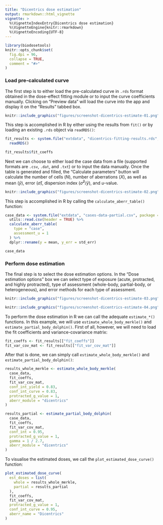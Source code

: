 ```yaml
---
title: "Dicentrics dose estimation"
output: rmarkdown::html_vignette
vignette: >
  %\VignetteIndexEntry{Dicentrics dose estimation}
  %\VignetteEngine{knitr::rmarkdown}
  %\VignetteEncoding{UTF-8}
---
```


```r
library(biodosetools)
knitr::opts_chunk$set(
  fig.dpi = 96,
  collapse = TRUE,
  comment = "#>"
)
```

### Load pre-calculated curve

The first step is to either load the pre-calculated curve in `.rds` format obtained in the dose-effect fitting module or to input the curve coefficients manually. Clicking on "Preview data" will load the curve into the app and display it on the "Results" tabbed box.

```r
knitr::include_graphics("figures/screenshot-dicentrics-estimate-01.png")
```

This step is accomplished in R by either using the results from `fit()` or by loading an existing `.rds` object via `readRDS()`:

```r
fit_results <- system.file("extdata", "dicentrics-fitting-results.rds", package = "biodosetools") %>%
  readRDS()
```

```r
fit_results$fit_coeffs
```


Next we can choose to either load the case data from a file (supported formats are `.csv`, `.dat`, and `.txt`) or to input the data manually. Once the table is generated and filled, the "Calculate parameters" button will calculate the number of cells ($N$), number of aberrations ($X$), as well as mean ($\bar{y}$), error ($\hat{\sigma}$), dispersion index ($\hat{\sigma}^{2}/\bar{y}$), and $u$-value.

```r
knitr::include_graphics("figures/screenshot-dicentrics-estimate-02.png")
```

This step is accomplished in R by calling the `calculate_aberr_table()` function:

```r
case_data <- system.file("extdata", "cases-data-partial.csv", package = "biodosetools") %>%
  utils::read.csv(header = TRUE) %>%
  calculate_aberr_table(
    type = "case",
    assessment_u = 1
  ) %>%
  dplyr::rename(y = mean, y_err = std_err)
```

```r
case_data
```

### Perform dose estimation

The final step is to select the dose estimation options. In the "Dose estimation options" box we can select type of exposure (acute, protracted, and highly protracted), type of assessment (whole-body, partial-body, or heterogeneous), and error methods for each type of assessment.

```r
knitr::include_graphics("figures/screenshot-dicentrics-estimate-03.png")
```

```r
knitr::include_graphics("figures/screenshot-dicentrics-estimate-04.png")
```

To perform the dose estimation in R we can call the adequate `estimate_*()` functions. In this example, we will use `estimate_whole_body_merkle()` and `estimate_partial_body_dolphin()`. First of all, however, we will need to load the fit coefficients and variance-covariance matrix:

```r
fit_coeffs <- fit_results[["fit_coeffs"]]
fit_var_cov_mat <- fit_results[["fit_var_cov_mat"]]
```

After that is done, we can simply call `estimate_whole_body_merkle()` and `estimate_partial_body_dolphin()`:

```r
results_whole_merkle <- estimate_whole_body_merkle(
  case_data,
  fit_coeffs,
  fit_var_cov_mat,
  conf_int_yield = 0.83,
  conf_int_curve = 0.83,
  protracted_g_value = 1,
  aberr_module = "dicentrics"
)
```

```r
results_partial <- estimate_partial_body_dolphin(
  case_data,
  fit_coeffs,
  fit_var_cov_mat,
  conf_int = 0.95,
  protracted_g_value = 1,
  gamma = 1 / 2.7,
  aberr_module = "dicentrics"
)
```

To visualise the estimated doses, we call the `plot_estimated_dose_curve()` function:

```r
plot_estimated_dose_curve(
  est_doses = list(
    whole = results_whole_merkle,
    partial = results_partial
  ),
  fit_coeffs,
  fit_var_cov_mat,
  protracted_g_value = 1,
  conf_int_curve = 0.95,
  aberr_name = "Dicentrics"
)
```
